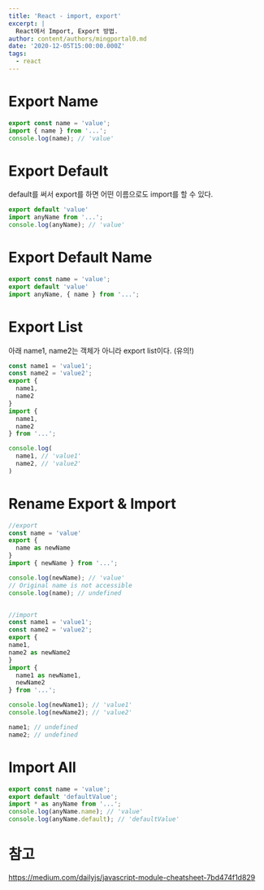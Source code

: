 ```yaml
---
title: 'React - import, export'
excerpt: |
  React에서 Import, Export 방법.
author: content/authors/mingportal0.md
date: '2020-12-05T15:00:00.000Z'
tags:
  - react
---
```



# Export Name 

```javascript
export const name = 'value';
import { name } from '...';
console.log(name); // 'value'
```

# Export Default

default를 써서 export를 하면 어떤 이름으로도 import를 할 수 있다.

```javascript
export default 'value'
import anyName from '...';
console.log(anyName); // 'value'
```

# Export Default Name

```javascript
export const name = 'value';
export default 'value'
import anyName, { name } from '...';
```

# Export List

아래 name1, name2는 객체가 아니라 export list이다. (유의!)

```javascript
const name1 = 'value1';
const name2 = 'value2';
export {
  name1,
  name2
}
import {
  name1,
  name2
} from '...';

console.log(
  name1, // 'value1'
  name2, // 'value2'
)
```

# Rename Export & Import

```javascript
//export
const name = 'value'
export {
  name as newName
}
import { newName } from '...';

console.log(newName); // 'value'
// Original name is not accessible
console.log(name); // undefined


//import
const name1 = 'value1';
const name2 = 'value2';
export {
name1,
name2 as newName2
}
import {
  name1 as newName1,
  newName2
} from '...';

console.log(newName1); // 'value1'
console.log(newName2); // 'value2'

name1; // undefined
name2; // undefined
```

# Import All

```javascript
export const name = 'value';
export default 'defaultValue';
import * as anyName from '...';
console.log(anyName.name); // 'value'
console.log(anyName.default); // 'defaultValue'
```

# 참고

https://medium.com/dailyjs/javascript-module-cheatsheet-7bd474f1d829
